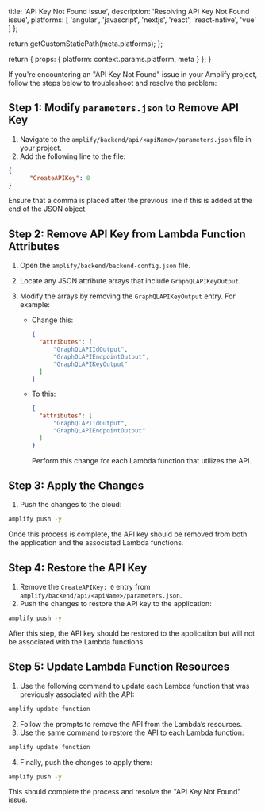 
  title: 'API Key Not Found issue',
  description: 'Resolving API Key Not Found issue',
  platforms: [
    'angular',
    'javascript',
    'nextjs',
    'react',
    'react-native',
    'vue'
  ]
};

  return getCustomStaticPath(meta.platforms);
};

  return {
    props: {
      platform: context.params.platform,
      meta
    }
  };
}

If you're encountering an "API Key Not Found" issue in your Amplify project, follow the steps below to troubleshoot and resolve the problem:

## Step 1: Modify `parameters.json` to Remove API Key

1. Navigate to the `amplify/backend/api/<apiName>/parameters.json` file in your project.
2. Add the following line to the file:

  ```json title="parameters.json"
  {
        "CreateAPIKey": 0
  }
  ```      
  Ensure that a comma is placed after the previous line if this is added at the end of the JSON object.  

## Step 2: Remove API Key from Lambda Function Attributes

1. Open the `amplify/backend/backend-config.json` file.
2. Locate any JSON attribute arrays that include `GraphQLAPIKeyOutput`.
3. Modify the arrays by removing the `GraphQLAPIKeyOutput` entry. For example:

    * Change this:

      ```json title="backend-config.json"
      {
        "attributes": [
            "GraphQLAPIIdOutput",
            "GraphQLAPIEndpointOutput",
            "GraphQLAPIKeyOutput"
        ]
      }
      ```

    * To this:

      ```json title="backend-config.json"
      {
        "attributes": [
            "GraphQLAPIIdOutput",
            "GraphQLAPIEndpointOutput"
        ]
      }
      ```
      Perform this change for each Lambda function that utilizes the API.


## Step 3: Apply the Changes

1. Push the changes to the cloud:

  ```sh
  amplify push -y
  ```
  Once this process is complete, the API key should be removed from both the application and the associated Lambda functions.

## Step 4: Restore the API Key

1. Remove the `CreateAPIKey: 0` entry from `amplify/backend/api/<apiName>/parameters.json`.
2. Push the changes to restore the API key to the application:

  ```sh
  amplify push -y
  ```
  After this step, the API key should be restored to the application but will not be associated with the Lambda functions.


## Step 5: Update Lambda Function Resources

1. Use the following command to update each Lambda function that was previously associated with the API:

  ```sh
  amplify update function
  ```
2. Follow the prompts to remove the API from the Lambda’s resources.
3. Use the same command to restore the API to each Lambda function:

  ```sh
  amplify update function
  ```
4. Finally, push the changes to apply them:

  ```sh
  amplify push -y
  ```
  This should complete the process and resolve the "API Key Not Found" issue.

